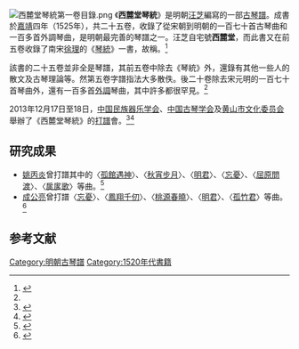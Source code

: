 [[File:西麓堂琴統第一卷目錄.png|thumb]]
《'''西麓堂琴統'''》是明朝[[汪芝|汪芝]]編寫的一部[[古琴譜|古琴譜]]。成書於[[嘉靖|嘉靖]]四年（1525年），共二十五卷，收錄了從宋朝到明朝的一百七十首古琴曲和一百多首外調琴曲，是明朝最完善的琴譜之一。汪芝自宅號'''西麓堂'''，而此書又在前五卷收錄了南宋[[徐理_(音樂家)|徐理]]的《[[琴統|琴統]]》一書，故稱。<ref name=":0">{{Cite book|title=《琴曲集成（第三冊）》|editor1=中國藝術研究院音樂研究所|editor2=北京古琴研究會|publisher=中華書局|isbn=9787101073836|location=北京|pages=}}</ref>

該書的二十五卷並非全是琴譜，其前五卷中除去《琴統》外，還錄有其他一些人的散文及古琴理論等。然第五卷字譜指法大多散佚。後二十卷除去宋元明的一百七十首琴曲外，還有一百多首[[外調|外調]]琴曲，其中許多都很罕見。<ref name=":0" />

2013年12月17日至18日，[[中国民族器乐学会|中国民族器乐学会]]、[[中国古琴学会|中国古琴学会]]及[[黄山市文化委员会|黄山市文化委员会]]舉辦了《西麓堂琴統》的[[打譜|打譜]]會。<ref>{{Cite web|url=http://www.chinaguqin.org/news/?1003.html|title=《西麓堂琴统》全国古琴打谱会17日开幕|accessdate=2014-07-19|work=|publisher=中國古琴學會|date=2013-12-18|deadurl=yes|archiveurl=https://web.archive.org/web/20160304064744/http://www.chinaguqin.org/news/?1003.html|archivedate=2016-03-04}}</ref><ref>{{Cite web|url=http://www.chinaguqin.org/news/?1004.html|title=2013《西麓堂琴统》全国打谱研讨会圆满落幕|accessdate=2014-07-19|work=|publisher=中國古琴學會|date=2013-12-19|deadurl=yes|archiveurl=https://web.archive.org/web/20150923202816/http://www.chinaguqin.org/news/?1004.html|archivedate=2015-09-23}}</ref>

== 研究成果 ==

* [[姚丙炎|姚丙炎]]曾打譜其中的〈[[孤館遇神|孤館遇神]]〉、〈[[秋宵步月|秋宵步月]]〉、〈[[明君|明君]]〉、〈[[忘憂|忘憂]]〉、〈[[屈原問渡|屈原問渡]]〉、〈[[扊扅歌|扊扅歌]]〉等曲。<ref>{{Cite book|title=《琴曲鉤沉》|author=姚丙炎|editor=姚公白|publisher=中華書局|year=2018|isbn=9787101125634|location=北京}}</ref>
* [[成公亮|成公亮]]曾打譜〈[[忘憂|忘憂]]〉、〈[[鳳翔千仞|鳳翔千仞]]〉、〈[[桃源春曉|桃源春曉]]〉、〈[[明君|明君]]〉、〈[[孤竹君_(古琴曲)|孤竹君]]〉等曲。<ref>{{Cite book|title=《秋籟居琴譜》|last=成公亮|publisher=中華書局|year=2015|location=北京|isbn=9787101106565}}</ref>

==参考文献==
{{reflist}}
[[Category:明朝古琴譜|Category:明朝古琴譜]]
[[Category:1520年代書籍|Category:1520年代書籍]]